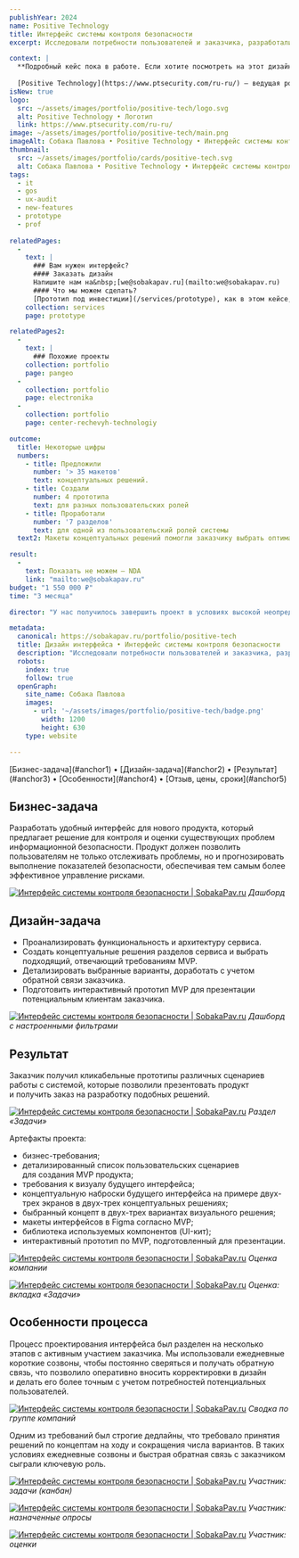 ```yaml
---
publishYear: 2024
name: Positive Technology
title: Интерфейс системы контроля безопасности
excerpt: Исследовали потребности пользователей и заказчика, разработали интерфейс продукта для контроля и оценки проблем информационной безопасности

context: |
  **Подробный кейс пока в работе. Если хотите посмотреть на этот дизайн в деталях, пишите нам на [we@sobakapav.ru](mailto:we@sobakapav.ru)**
  
  [Positive Technology](https://www.ptsecurity.com/ru-ru/) — ведущая российская компания в области информационной безопасности, специализирующаяся на разработке решений для защиты критической инфраструктуры, корпоративных сетей и приложений. Компания предлагает комплексные системы для мониторинга и защиты от киберугроз.
isNew: true
logo:
  src: ~/assets/images/portfolio/positive-tech/logo.svg
  alt: Positive Technology • Логотип
  link: https://www.ptsecurity.com/ru-ru/
image: ~/assets/images/portfolio/positive-tech/main.png
imageAlt: Собака Павлова • Positive Technology • Интерфейс системы контроля безопасности
thumbnail:
  src: ~/assets/images/portfolio/cards/positive-tech.svg
  alt: Собака Павлова • Positive Technology • Интерфейс системы контроля безопасности
tags:
  - it
  - gos
  - ux-audit
  - new-features
  - prototype
  - prof
  
relatedPages:
  -
    text: |
      ### Вам нужен интерфейс?
      #### Заказать дизайн
      Напишите нам на&nbsp;[we@sobakapav.ru](mailto:we@sobakapav.ru) 
      #### Что мы можем сделать?
      [Прототип под инвестиции](/services/prototype), как в этом кейсе, и [многое другое](/services). 
    collection: services
    page: prototype

relatedPages2:
  -
    text: |
      ### Похожие проекты
    collection: portfolio
    page: pangeo
  -
    collection: portfolio
    page: electronika
  -
    collection: portfolio
    page: center-rechevyh-technologiy

outcome:
  title: Некоторые цифры
  numbers:
    - title: Предложили
      number: '> 35 макетов'
      text: концептуальных решений.
    - title: Создали
      number: 4 прототипа
      text: для разных пользовательских ролей   
    - title: Проработали
      number: '7 разделов'
      text: для одной из пользовательский ролей системы
  text2: Макеты концептуальных решений помогли заказчику выбрать оптимальное решение, отвечающее запросам пользователей. Интерактивные прототипы позволили ему показать потенциальным клиентам особенности работы и взаимодействия с системой.

result:
  -
    text: Показать не можем — NDA
    link: "mailto:we@sobakapav.ru"
budget: "1 550 000 ₽"
time: "3 месяца"

director: "У нас получилось завершить проект в условиях высокой неопределенности решений."

metadata:
  canonical: https://sobakapav.ru/portfolio/positive-tech
  title: Дизайн интерфейса • Интерфейс системы контроля безопасности
  description: "Исследовали потребности пользователей и заказчика, разработали интерфейс продукта для контроля и оценки проблем информационной безопасности."
  robots:
    index: true
    follow: true
  openGraph:
    site_name: Собака Павлова
    images:
      - url: '~/assets/images/portfolio/positive-tech/badge.png'
        width: 1200
        height: 630
    type: website

---
```


<TOC>
[Бизнес-задача](#anchor1) • [Дизайн-задача](#anchor2) • [Результат](#anchor3) • [Особенности](#anchor4) • [Отзыв, цены, сроки](#anchor5)
</TOC>

## <a name="anchor1" />Бизнес-задача

Разработать удобный интерфейс для нового продукта, который предлагает решение для контроля и оценки существующих проблем информационной безопасности. Продукт должен позволить пользователям не только отслеживать проблемы, но и прогнозировать выполнение показателей безопасности, обеспечивая тем самым более эффективное управление рисками.

<a href="/images/portfolio/positive-tech/1.png" target="_blank">![Интерфейс системы контроля безопасности | SobakaPav.ru](~/assets/images/portfolio/positive-tech/1.png)</a>
<em>Дашборд</em>

## <a name="anchor2" />Дизайн-задача

- Проанализировать функциональность и архитектуру сервиса.
- Создать концептуальные решения разделов сервиса и выбрать подходящий, отвечающий требованиям MVP.
- Детализировать выбранные варианты, доработать с учетом обратной связи заказчика.
- Подготовить интерактивный прототип MVP для презентации потенциальным клиентам заказчика.

<a href="/images/portfolio/positive-tech/2.png" target="_blank">![Интерфейс системы контроля безопасности | SobakaPav.ru](~/assets/images/portfolio/positive-tech/2.png)</a>
<em>Дашборд с настроенными фильтрами</em>

## <a name="anchor3" />Результат

Заказчик получил кликабельные прототипы различных сценариев работы с системой, которые позволили презентовать продукт и получить заказ на разработку подобных решений.

<a href="/images/portfolio/positive-tech/3.png" target="_blank">![Интерфейс системы контроля безопасности | SobakaPav.ru](~/assets/images/portfolio/positive-tech/3.png)</a>
<em>Раздел «Задачи»</em>

Артефакты проекта:
- бизнес-требования;
- детализированный список пользовательских сценариев для создания MVP продукта;
- требования к визуалу будущего интерфейса;
- концептуальную наброски будущего интерфейса на примере двух-трех экранов в двух-трех концептуальных решениях;
- быбранный концепт в двух-трех вариантах визуального решения;
- макеты интерфейсов в Figma согласно MVP;
- библиотека используемых компонентов (UI-кит);
- интерактивный прототип по MVP, подготовленный для презентации.

<a href="/images/portfolio/positive-tech/4.png" target="_blank">![Интерфейс системы контроля безопасности | SobakaPav.ru](~/assets/images/portfolio/positive-tech/4.png)</a>
<em>Оценка компании</em>

<a href="/images/portfolio/positive-tech/5.png" target="_blank">![Интерфейс системы контроля безопасности | SobakaPav.ru](~/assets/images/portfolio/positive-tech/5.png)</a>
<em>Оценка: вкладка «Задачи»</em>

## <a name="anchor4" />Особенности процесса

Процесс проектирования интерфейса был разделен на несколько этапов с активным участием заказчика. Мы использовали ежедневные короткие созвоны, чтобы постоянно сверяться и получать обратную связь, что позволило оперативно вносить корректировки в дизайн и делать его более точным с учетом потребностей потенциальных пользователей.

<a href="/images/portfolio/positive-tech/6.png" target="_blank">![Интерфейс системы контроля безопасности | SobakaPav.ru](~/assets/images/portfolio/positive-tech/6.png)</a>
<em>Сводка по группе компаний</em>

Одним из требований был строгие дедлайны, что требовало принятия решений по концептам на ходу и сокращения числа вариантов. В таких условиях ежедневные созвоны и быстрая обратная связь с заказчиком сыграли ключевую роль.

<a href="/images/portfolio/positive-tech/7.png" target="_blank">![Интерфейс системы контроля безопасности | SobakaPav.ru](~/assets/images/portfolio/positive-tech/7.png)</a>
<em>Участник: задачи (канбан)</em>

<a href="/images/portfolio/positive-tech/8.png" target="_blank">![Интерфейс системы контроля безопасности | SobakaPav.ru](~/assets/images/portfolio/positive-tech/8.png)</a>
<em>Участник: назначенные опросы</em>

<a href="/images/portfolio/positive-tech/8.png" target="_blank">![Интерфейс системы контроля безопасности | SobakaPav.ru](~/assets/images/portfolio/positive-tech/8.png)</a>
<em>Участник: оценки</em>

## <a name="anchor5" /> 


